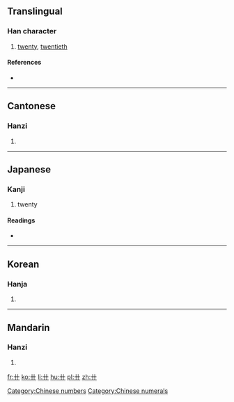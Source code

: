{{also|廿}}
==Translingual==

===Han character===
{{Han char|rn=1|rad=一|as=02|sn=3|four=|canj=JJ}}

# [[twenty]], [[twentieth]]

====References====
* {{Han ref|kx=0155.200|dkj=02698|dj=0353.010|hdz=10058.100|uh=5344|ud=21316|bh=A2CD|bd=41677}}

[[Category:Chinese numbers]]
[[Category:Chinese numerals]]

----

==Cantonese==

===Hanzi===
{{yue-hanzi|jyut=|y=ya6, ye6}}

# {{defn|lang=yue|sort=一02}}

----

==Japanese==

===Kanji===
{{ja-kanji|grade=|rs=一02}}

# twenty

====Readings====
* {{ja-readings|on=[[じゅう]] (jū), [[にゅう]] (nyū)|kun=[[にじゅう]] (nijuu)}}

----

==Korean==

===Hanja===
{{ko-hanja|hangeul=입|rv=ip|mr=ip}}

# {{defn|lang=ko|sort=一02}}

----

==Mandarin==

===Hanzi===
{{cmn-hanzi|pin=[[niàn]] ([[nian4]])|wg=nien<sup>4</sup>}}

# {{defn|lang=cmn|sort=一02}}

[[fr:卄]]
[[ko:卄]]
[[li:卄]]
[[hu:卄]]
[[pl:卄]]
[[zh:卄]]